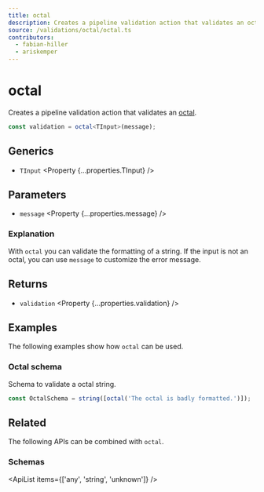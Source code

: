 ```yaml
---
title: octal
description: Creates a pipeline validation action that validates an octal.
source: /validations/octal/octal.ts
contributors:
  - fabian-hiller
  - ariskemper
---
```



# octal

Creates a pipeline validation action that validates an [octal](https://en.wikipedia.org/wiki/Octal).

```ts
const validation = octal<TInput>(message);
```

## Generics

- `TInput` <Property {...properties.TInput} />

## Parameters

- `message` <Property {...properties.message} />

### Explanation

With `octal` you can validate the formatting of a string. If the input is not an octal, you can use `message` to customize the error message.

## Returns

- `validation` <Property {...properties.validation} />

## Examples

The following examples show how `octal` can be used.

### Octal schema

Schema to validate a octal string.

```ts
const OctalSchema = string([octal('The octal is badly formatted.')]);
```

## Related

The following APIs can be combined with `octal`.

### Schemas

<ApiList items={['any', 'string', 'unknown']} />
